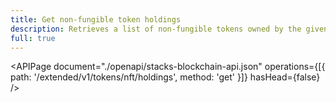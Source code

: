 ```yaml
---
title: Get non-fungible token holdings
description: Retrieves a list of non-fungible tokens owned by the given principal (STX address or smart contract ID).
full: true
---
```


<APIPage
  document="./openapi/stacks-blockchain-api.json"
  operations={[{ path: '/extended/v1/tokens/nft/holdings', method: 'get' }]}
  hasHead={false}
/>
